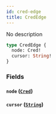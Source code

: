 ```yaml
---
id: cred-edge
title: CredEdge
---
```



No description

```graphql
type CredEdge {
  node: Cred!
  cursor: String!
}
```


### Fields

#### `node` ([`Cred`](../../references/objects/cred))




#### `cursor` ([`String`](../../references/scalars/string))







